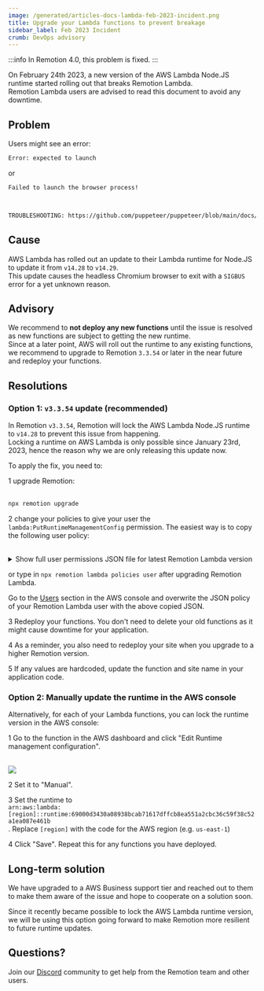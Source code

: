 ```yaml
---
image: /generated/articles-docs-lambda-feb-2023-incident.png
title: Upgrade your Lambda functions to prevent breakage
sidebar_label: Feb 2023 Incident
crumb: DevOps advisory
---
```



:::info
In Remotion 4.0, this problem is fixed.
:::

On February 24th 2023, a new version of the AWS Lambda Node.JS runtime started rolling out that breaks Remotion Lambda.  
Remotion Lambda users are advised to read this document to avoid any downtime.

## Problem

Users might see an error:

```bash
Error: expected to launch
```

or

```bash
Failed to launch the browser process!



TROUBLESHOOTING: https://github.com/puppeteer/puppeteer/blob/main/docs/troubleshooting.md
```

## Cause

AWS Lambda has rolled out an update to their Lambda runtime for Node.JS to update it from `v14.28` to `v14.29`.  
This update causes the headless Chromium browser to exit with a `SIGBUS` error for a yet unknown reason.

## Advisory

We recommend to **not deploy any new functions** until the issue is resolved as new functions are subject to getting the new runtime.  
Since at a later point, AWS will roll out the runtime to any existing functions, we recommend to upgrade to Remotion `3.3.54` or later in the near future and redeploy your functions.

## Resolutions

### Option 1: `v3.3.54` update (recommended)

In Remotion `v3.3.54`, Remotion will lock the AWS Lambda Node.JS runtime to `v14.28` to prevent this issue from happening.  
Locking a runtime on AWS Lambda is only possible since January 23rd, 2023, hence the reason why we are only releasing this update now.

To apply the fix, you need to:

<Step>1</Step> upgrade Remotion: <br />
<br />

```bash
npx remotion upgrade
```

<Step>2</Step> change your policies to give your user the
<code>lambda:PutRuntimeManagementConfig</code> permission. The easiest way is to
copy the following user policy: <br />
<br />

<details>
	<summary>
		Show full user permissions JSON file for latest Remotion Lambda version
	</summary>
	<UserPolicy />
</details>

or type in `npx remotion lambda policies user` after upgrading Remotion Lambda.

Go to the [Users](https://us-east-1.console.aws.amazon.com/iamv2/home?region=us-east-1#/users) section in the AWS console and overwrite the JSON policy of your Remotion Lambda user with the above copied JSON.

<Step>3</Step> Redeploy your functions. You don't need to delete your old
functions as it might cause downtime for your application. <br />

<Step>4</Step> As a reminder, you also need to redeploy your site when you
upgrade to a higher Remotion version. <br />

<Step>5</Step> If any values are hardcoded, update the function and site name in
your application code.

### Option 2: Manually update the runtime in the AWS console

Alternatively, for each of your Lambda functions, you can lock the runtime version in the AWS console:

<Step>1</Step> Go to the function in the AWS dashboard and click "Edit Runtime
management configuration".
<br />
<br />

<img src="/img/runtimesettings.png" />

<Step>2</Step> Set it to "Manual". <br />

<Step>3</Step> Set the runtime to
<code>
	arn:aws:lambda:[region]::runtime:69000d3430a08938bcab71617dffcb8ea551a2cbc36c59f38c52a1ea087e461b
</code>
. Replace <code>[region]</code> with the code for the AWS region (e.g.
<code>us-east-1</code>) <br />

<Step>4</Step> Click "Save". Repeat this for any functions you have deployed.

## Long-term solution

We have upgraded to a AWS Business support tier and reached out to them to make them aware of the issue and hope to cooperate on a solution soon.

Since it recently became possible to lock the AWS Lambda runtime version, we will be using this option going forward to make Remotion more resilient to future runtime updates.

## Questions?

Join our [Discord](https://remotion.dev/discord) community to get help from the Remotion team and other users.
